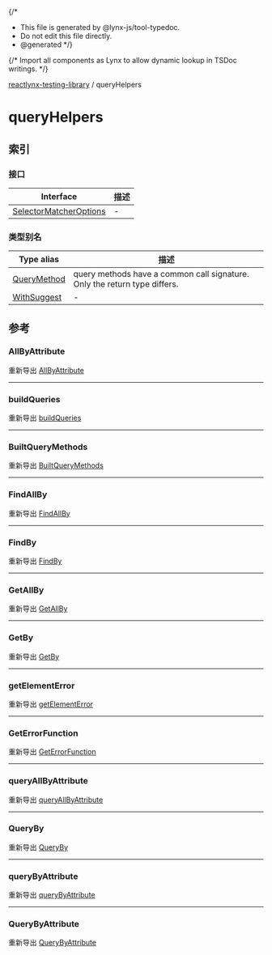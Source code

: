 {/*
* This file is generated by @lynx-js/tool-typedoc.
* Do not edit this file directly.
* @generated
*/}

{/* Import all components as Lynx to allow dynamic lookup in TSDoc writings. */}


[reactlynx-testing-library](/api/reactlynx-testing-library/index.mdx) / queryHelpers

# queryHelpers

## 索引

### 接口

| Interface | 描述 |
| ------ | ------ |
| [SelectorMatcherOptions](/api/reactlynx-testing-library/queryHelpers.Interface.SelectorMatcherOptions.mdx) | - |

### 类型别名

| Type alias | 描述 |
| ------ | ------ |
| [QueryMethod](/api/reactlynx-testing-library/queryHelpers.TypeAlias.QueryMethod.mdx) | query methods have a common call signature. Only the return type differs. |
| [WithSuggest](/api/reactlynx-testing-library/queryHelpers.TypeAlias.WithSuggest.mdx) | - |

## 参考

### AllByAttribute

重新导出 [AllByAttribute](/api/reactlynx-testing-library/TypeAlias.AllByAttribute.mdx)

***

### buildQueries

重新导出 [buildQueries](/api/reactlynx-testing-library/Function.buildQueries.mdx)

***

### BuiltQueryMethods

重新导出 [BuiltQueryMethods](/api/reactlynx-testing-library/TypeAlias.BuiltQueryMethods.mdx)

***

### FindAllBy

重新导出 [FindAllBy](/api/reactlynx-testing-library/TypeAlias.FindAllBy.mdx)

***

### FindBy

重新导出 [FindBy](/api/reactlynx-testing-library/TypeAlias.FindBy.mdx)

***

### GetAllBy

重新导出 [GetAllBy](/api/reactlynx-testing-library/TypeAlias.GetAllBy.mdx)

***

### GetBy

重新导出 [GetBy](/api/reactlynx-testing-library/TypeAlias.GetBy.mdx)

***

### getElementError

重新导出 [getElementError](/api/reactlynx-testing-library/Function.getElementError.mdx)

***

### GetErrorFunction

重新导出 [GetErrorFunction](/api/reactlynx-testing-library/TypeAlias.GetErrorFunction.mdx)

***

### queryAllByAttribute

重新导出 [queryAllByAttribute](/api/reactlynx-testing-library/Function.queryAllByAttribute.mdx)

***

### QueryBy

重新导出 [QueryBy](/api/reactlynx-testing-library/TypeAlias.QueryBy.mdx)

***

### queryByAttribute

重新导出 [queryByAttribute](/api/reactlynx-testing-library/Function.queryByAttribute.mdx)

***

### QueryByAttribute

重新导出 [QueryByAttribute](/api/reactlynx-testing-library/TypeAlias.QueryByAttribute.mdx)
